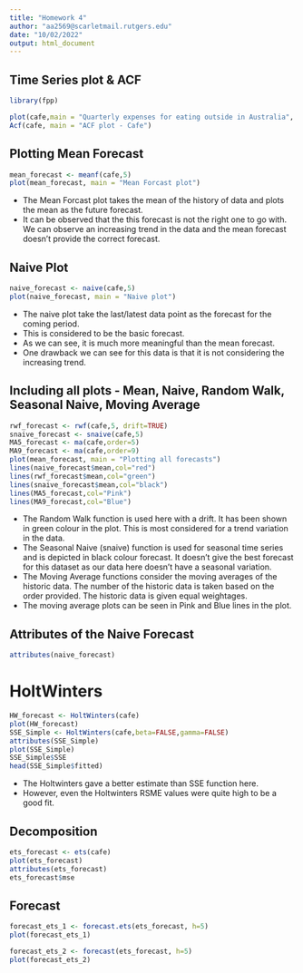 ```yaml
---
title: "Homework 4"
author: "aa2569@scarletmail.rutgers.edu"
date: "10/02/2022"
output: html_document
---
```


## Time Series plot & ACF

```r
library(fpp)

plot(cafe,main = "Quarterly expenses for eating outside in Australia", xlab = "Time", ylab="Expenses for eating outside")
Acf(cafe, main = "ACF plot - Cafe")
```

## Plotting Mean Forecast

```r
mean_forecast <- meanf(cafe,5)
plot(mean_forecast, main = "Mean Forcast plot")
```

* The Mean Forcast plot takes the mean of the history of data and plots the mean as the future forecast.
* It can be observed that the this forecast is not the right one to go with. We can observe an increasing trend in the data and the mean forecast doesn't provide the correct forecast.

## Naive Plot

```r
naive_forecast <- naive(cafe,5)
plot(naive_forecast, main = "Naive plot")
```

* The naive plot take the last/latest data point as the forecast for the coming period.
* This is considered to be the basic forecast.
* As we can see, it is much more meaningful than the mean forecast.
* One drawback we can see for this data is that it is not considering the increasing trend.

## Including all plots - Mean, Naive, Random Walk, Seasonal Naive, Moving Average

```r
rwf_forecast <- rwf(cafe,5, drift=TRUE)
snaive_forecast <- snaive(cafe,5)
MA5_forecast <- ma(cafe,order=5)
MA9_forecast <- ma(cafe,order=9)
plot(mean_forecast, main = "Plotting all forecasts")
lines(naive_forecast$mean,col="red")
lines(rwf_forecast$mean,col="green")
lines(snaive_forecast$mean,col="black")
lines(MA5_forecast,col="Pink")
lines(MA9_forecast,col="Blue")
```

* The Random Walk function is used here with a drift. It has been shown in green colour in the plot. This is most considered for a trend variation in the data.
* The Seasonal Naive (snaive) function is used for seasonal time series and is depicted in black colour forecast. It doesn't give the best forecast for this dataset as our data here doesn't have a seasonal variation.
* The Moving Average functions consider the moving averages of the historic data. The number of the historic data is taken based on the order provided. The historic data is given equal weightages.
* The moving average plots can be seen in Pink and Blue lines in the plot.

## Attributes of the Naive Forecast

```r
attributes(naive_forecast)
```

# HoltWinters

```r
HW_forecast <- HoltWinters(cafe)
plot(HW_forecast)
SSE_Simple <- HoltWinters(cafe,beta=FALSE,gamma=FALSE)
attributes(SSE_Simple)
plot(SSE_Simple)
SSE_Simple$SSE
head(SSE_Simple$fitted)
```

* The Holtwinters gave a better estimate than SSE function here.
* However, even the Holtwinters RSME values were quite high to be a good fit.

## Decomposition

```r
ets_forecast <- ets(cafe)
plot(ets_forecast)
attributes(ets_forecast)
ets_forecast$mse
```

## Forecast

```r
forecast_ets_1 <- forecast.ets(ets_forecast, h=5)
plot(forecast_ets_1)
```

```r
forecast_ets_2 <- forecast(ets_forecast, h=5)
plot(forecast_ets_2)
```
